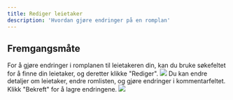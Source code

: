 ```yaml
---
title: Rediger leietaker
description: 'Hvordan gjøre endringer på en romplan'
---
```


## Fremgangsmåte

<Steps>
  <Step title="Rediger leietaker">
    For å gjøre endringer i romplanen til leietakeren din, kan du bruke søkefeltet for å finne din leietaker, og deretter klikke "Rediger".
    <Frame type="glass">
        <img src="/images/dashboard/leietakerkrav/rediger-leietaker/steg-1.png" />
    </Frame>
  </Step>
  <Step title="Gjør endringer">
    Du kan endre detaljer om leietaker, endre romlisten, og gjøre endringer i kommentarfeltet. Klikk "Bekreft" for å lagre endringene.
    <Frame type="glass">
        <img src="/images/dashboard/leietakerkrav/rediger-leietaker/steg-2.png" />
    </Frame>
  </Step>
</Steps>
